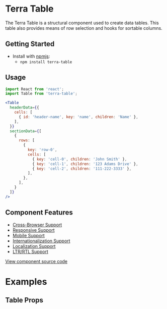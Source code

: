 
<Badge />

# Terra Table

The Terra Table is a structural component used to create data tables. This table also provides means of row selection and hooks for sortable columns.

## Getting Started

- Install with [npmjs](https://www.npmjs.com):
  - `npm install terra-table`

<!-- AUTO-GENERATED-CONTENT:START Peer Dependencies -->
<!-- AUTO-GENERATED-CONTENT:END -->

## Usage

```jsx
import React from 'react';
import Table from 'terra-table';

<Table
  headerData={{
    cells: [
      { id: 'header-name', key: 'name', children: 'Name' },
    ],
  }}
  sectionData={[
    {
      rows: [
        {
          key: 'row-0',
          cells: [
            { key: 'cell-0', children: 'John Smith' },
            { key: 'cell-1', children: '123 Adams Drive' },
            { key: 'cell-2', children: '111-222-3333' },
          ],
        },
      ],
    }
  ]}
/>
```

## Component Features

 * [Cross-Browser Support](https://github.com/cerner/terra-ui/blob/master/src/terra-dev-site/contributing/ComponentStandards.e.contributing.md#cross-browser-support)
 * [Responsive Support](https://github.com/cerner/terra-ui/blob/master/src/terra-dev-site/contributing/ComponentStandards.e.contributing.md#responsive-support)
 * [Mobile Support](https://github.com/cerner/terra-ui/blob/master/src/terra-dev-site/contributing/ComponentStandards.e.contributing.md#mobile-support)
 * [Internationalization Support](https://github.com/cerner/terra-ui/blob/master/src/terra-dev-site/contributing/ComponentStandards.e.contributing.md#internationalization-i18n-support)
 * [Localization Support](https://github.com/cerner/terra-ui/blob/master/src/terra-dev-site/contributing/ComponentStandards.e.contributing.md#internationalization-i18n-support)
 * [LTR/RTL Support](https://github.com/cerner/terra-ui/blob/master/src/terra-dev-site/contributing/ComponentStandards.e.contributing.md#ltr--rtl-support)

[View component source code](https://github.com/cerner/terra-core/tree/master/packages/terra-table)

# Examples

<DefaultTable />

<StandardPaddingTable />

<CompactPaddingTable />

<StripedTable />

<CustomHeaderFooterNodeTable />

<ScrollingTable />

## Table Props

<PropsTable />
